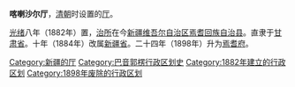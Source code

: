 '''喀喇沙尔厅'''，[[清朝|清朝]]时设置的[[厅_(行政区划)|厅]]。

[[光绪|光绪]]八年（1882年）置，[[治所|治所]]在今[[新疆维吾尔自治区|新疆维吾尔自治区]][[焉耆回族自治县|焉耆回族自治县]]。直隶于[[甘肃省_(清朝)|甘肃省]]。十年（1884年）改属[[新疆省_(清朝)|新疆省]]。二十四年（1898年）升为[[焉耆府|焉耆府]]。 

{{清朝行政区划小作品}}
{{DEFAULTSORT:K}}
[[Category:新疆的厅|Category:新疆的厅]] 
[[Category:巴音郭楞行政区划史|Category:巴音郭楞行政区划史]]
[[Category:1882年建立的行政区划|Category:1882年建立的行政区划]]
[[Category:1898年废除的行政区划|Category:1898年废除的行政区划]]